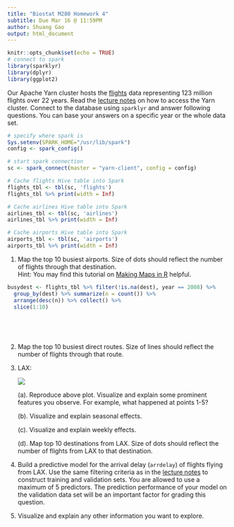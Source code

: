 ```yaml
---
title: "Biostat M280 Homework 4"
subtitle: Due Mar 16 @ 11:59PM
author: Shuang Gao
output: html_document
---
```


```r
knitr::opts_chunk$set(echo = TRUE)
# connect to spark
library(sparklyr)
library(dplyr)
library(ggplot2)
```

Our Apache Yarn cluster hosts the [flights](http://stat-computing.org/dataexpo/2009/the-data.html) data representing 123 million flights over 22 years. Read the [lecture notes](http://hua-zhou.github.io/teaching/biostatm280-2018winter/slides/12-sparklyr/sparklyr-flights.html) on how to access the Yarn cluster. Connect to the database using `sparklyr` and answer following questions. You can base your answers on a specific year or the whole data set.
```r
# specify where spark is
Sys.setenv(SPARK_HOME="/usr/lib/spark")
config <- spark_config()

# start spark connection 
sc <- spark_connect(master = "yarn-client", config = config)

# Cache flights Hive table into Spark
flights_tbl <- tbl(sc, 'flights') 
flights_tbl %>% print(width = Inf)

# Cache airlines Hive table into Spark
airlines_tbl <- tbl(sc, 'airlines')
airlines_tbl %>% print(width = Inf)

# Cache airports Hive table into Spark
airports_tbl <- tbl(sc, 'airports')
airports_tbl %>% print(width = Inf)

```

1. Map the top 10 busiest airports. Size of dots should reflect the number of flights through that destination.  
Hint: You may find this tutorial on [Making Maps in R](http://eriqande.github.io/rep-res-web/lectures/making-maps-with-R.html) helpful.

```r
busydest <- flights_tbl %>% filter(!is.na(dest), year == 2008) %>%
  group_by(dest) %>% summarize(n = count()) %>%
  arrange(desc(n)) %>% collect() %>%
  slice(1:10)
  
  
  
  
```


2. Map the top 10 busiest direct routes. Size of lines should reflect the number of flights through that route.

3. LAX:
  
    <p align="center">
    ![](./lax-by-day-98-08.png)
    </p>

    (a). Reproduce above plot. Visualize and explain some prominent features you observe. For example, what happened at points 1-5?

    (b). Visualize and explain seasonal effects.
  
    (c). Visualize and explain weekly effects.
  
    (d). Map top 10 destinations from LAX. Size of dots should reflect the number of flights from LAX to that destination.
    
0. Build a predictive model for the arrival delay (`arrdelay`) of flights flying from LAX. Use the same filtering criteria as in the [lecture notes](http://hua-zhou.github.io/teaching/biostatm280-2018winter/slides/12-sparklyr/sparklyr-flights.html) to construct training and validation sets. You are allowed to use a maximum of 5 predictors. The prediction performance of your model on the validation data set will be an important factor for grading this question.
    
0. Visualize and explain any other information you want to explore.
  